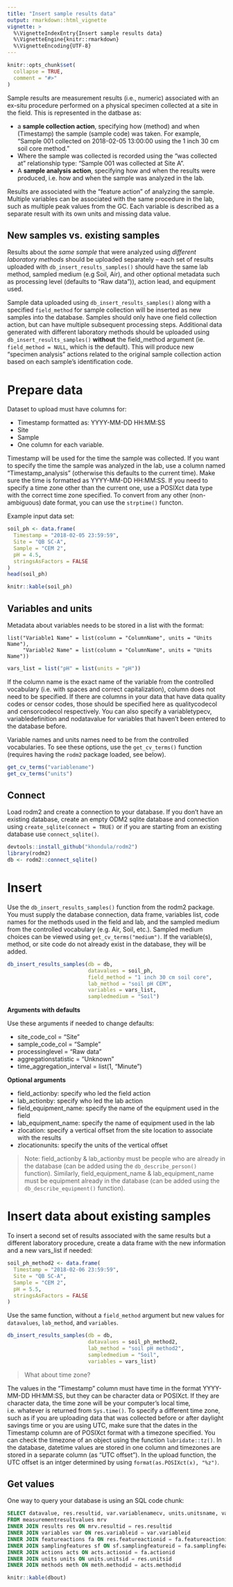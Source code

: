 ```yaml
---
title: "Insert sample results data"
output: rmarkdown::html_vignette
vignette: >
  %\VignetteIndexEntry{Insert sample results data}
  %\VignetteEngine{knitr::rmarkdown}
  %\VignetteEncoding{UTF-8}
---
```


```r
knitr::opts_chunk$set(
  collapse = TRUE,
  comment = "#>"
)
```

Sample results are measurement results (i.e., numeric) associated with an ex-situ procedure performed on a physical specimen collected at a site in the field. This is represented in the datbase as:

* a **sample collection action**, specifying how (method) and when (Timestamp) the sample (sample code) was taken. For example, "Sample 001 collected on 2018-02-05 13:00:00 using the 1 inch 30 cm soil core method."
* Where the sample was collected is recorded using the "was collected at" relationship type: "Sample 001 was collected at Site A".
* A **sample analysis action**, specifying how and when the results were produced, i.e. how and when the sample was analyzed in the lab. 

Results are associated with the "feature action" of analyzing the sample. Multiple variables can be associated with the same procedure in the lab, such as multiple peak values from the GC. Each variable is described as a separate result with its own units and missing data value. 

## New samples vs. existing samples

Results about the *same sample* that were analyzed using *different laboratory methods* should be uploaded separately -- each set of results uploaded with `db_insert_results_samples()` should have the same lab method, sampled medium (e.g Soil, Air), and other optional metadata such as processing level (defaults to "Raw data")), action lead, and equipment used. 

Sample data uploaded using `db_insert_results_samples()` along with a specified `field_method` for sample collection will be inserted as new samples into the database. Samples should only have one field collection action, but can have multiple subsequent processing steps. Additional data generated with different laboratory methods should be uploaded using `db_insert_results_samples()` **without** the field_method argument (ie. `field_method = NULL`, which is the default). This will produce new "specimen analysis" actions related to the original sample collection action based on each sample's identification code. 

# Prepare data

Dataset to upload must have columns for:

* Timestamp formatted as: YYYY-MM-DD HH:MM:SS
* Site
* Sample
* One column for each variable. 

Timestamp will be used for the time the sample was collected. If you want to specify the time the sample was analyzed in the lab, use a column named "Timestamp_analysis" (otherwise this defaults to the current time). Make sure the time is formatted as YYYY-MM-DD HH:MM:SS. If you need to specify a time zone other than the current one, use a POSIXct data type with the correct time zone specified. To convert from any other (non-ambiguous) date format, you can use the `strptime()` functon. 

Example input data set:

```r
soil_ph <- data.frame(
  Timestamp = "2018-02-05 23:59:59",
  Site = "QB SC-A",
  Sample = "CEM 2",
  pH = 4.5,
  stringsAsFactors = FALSE
)
head(soil_ph)
```

```r
knitr::kable(soil_ph)
```

## Variables and units

Metadata about variables needs to be stored in a list with the format:

```
list("Variable1 Name" = list(column = "ColumnName", units = "Units Name"),
     "Variable2 Name" = list(column = "ColumnName", units = "Units Name"))
```

```r
vars_list = list("pH" = list(units = "pH"))
```

If the column name is the exact name of the variable from the controlled vocabulary (i.e. with spaces and correct capitalization), column does not need to be specified. If there are columns in your data that have data quality codes or censor codes, those should be specified here as  qualitycodecol and censorcodecol respectively. You can also specify a variabletypecv, variabledefinition and nodatavalue for variables that haven’t been entered to the database before.

Variable names and units names need to be from the controlled vocabularies. To see these options, use the `get_cv_terms()` function (requires having the `rodm2` package loaded, see below).

```r
get_cv_terms("variablename")
get_cv_terms("units")
```

## Connect

Load rodm2 and create a connection to your database. If you don't have an existing database, create an empty ODM2 sqlite database and connection using `create_sqlite(connect = TRUE)` or if you are starting from an existing database use `connect_sqlite()`. 

```r
devtools::install_github("khondula/rodm2")
library(rodm2)
db <- rodm2::connect_sqlite()
```


# Insert 

Use the `db_insert_results_samples()` function from the rodm2 package. You must supply the database connection, data frame, variables list, code names for the methods used in the field and lab, and the sampled medium from the controlled vocabulary (e.g. Air, Soil, etc.). Sampled medium choices can be viewed using `get_cv_terms("medium")`. If the variable(s), method, or site code do not already exist in the database, they will be added. 

```r
db_insert_results_samples(db = db,
                          datavalues = soil_ph,
                          field_method = "1 inch 30 cm soil core",
                          lab_method = "soil pH CEM",
                          variables = vars_list,
                          sampledmedium = "Soil")
```


**Arguments with defaults**

Use these arguments if needed to change defaults:

* site_code_col = "Site"
* sample_code_col = "Sample"
* processinglevel = "Raw data"
* aggregationstatistic = "Unknown"
* time_aggregation_interval = list(1, "Minute")

**Optional arguments**

* field_actionby: specify who led the field action
* lab_actionby: specify who led the lab action
* field_equipment_name: specify the name of the equipment used in the field
* lab_equipment_name: specify the name of equipment used in the lab
* zlocation: specify a vertical offset from the site location to associate with the results
* zlocationunits: specify the units of the vertical offset

> Note: field_actionby & lab_actionby must be people who are already in the database (can be added using the `db_describe_person()` function).
> Similarly, field_equipment_name & lab_equipment_name must be equipment already in the database (can be added using the `db_describe_equipment()` function).

# Insert data about existing samples

To insert a second set of results associated with the same results but a different laboratory procedure, create a data frame with the new information and a new vars_list if needed:

```r
soil_ph_method2 <- data.frame(
  Timestamp = "2018-02-06 23:59:59",
  Site = "QB SC-A",
  Sample = "CEM 2",
  pH = 5.5,
  stringsAsFactors = FALSE
)

```

Use the same function, without a `field_method` argument but new values for `datavalues`, `lab_method`, and `variables`. 

```r
db_insert_results_samples(db = db, 
                          datavalues = soil_ph_method2, 
                          lab_method = "soil pH method2",
                          sampledmedium = "Soil", 
                          variables = vars_list)
```


> What about time zone?

The values in the "Timestamp" column must have time in the format YYYY-MM-DD HH:MM:SS, but they can be character data or POSIXct. If they are character data, the time zone will be your computer's local time, i.e. whatever is returned from `Sys.time()`. To specify a different time zone, such as if you are uploading data that was collected before or after daylight savings time or you are using UTC, make sure that the dates in the Timestamp column are of POSIXct format with a timezone specified. You can check the timezone of an object using the function `lubridate::tz()`. In the database, datetime values are stored in one column and timezones are stored in a separate column (as "UTC offset"). In the upload function, the UTC offset is an intger determined by using `format(as.POSIXct(x), "%z")`. 

## Get values

One way to query your database is using an SQL code chunk:

```sql
SELECT datavalue, res.resultid, var.variablenamecv, units.unitsname, valuedatetime, sf.samplingfeaturecode, meth.methodcode
FROM measurementresultvalues mrv
INNER JOIN results res ON mrv.resultid = res.resultid
INNER JOIN variables var ON res.variableid = var.variableid
INNER JOIN featureactions fa ON res.featureactionid = fa.featureactionid
INNER JOIN samplingfeatures sf ON sf.samplingfeatureid = fa.samplingfeatureid
INNER JOIN actions acts ON acts.actionid = fa.actionid
INNER JOIN units units ON units.unitsid = res.unitsid
INNER JOIN methods meth ON meth.methodid = acts.methodid
```

```r
knitr::kable(dbout)
```

